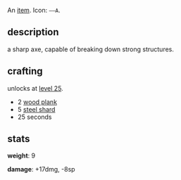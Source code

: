 An [[items|item]]. Icon: <code><nowiki>––A</nowiki></code>.

== description ==

a sharp axe, capable of breaking down strong structures.

== crafting ==

unlocks at [[level 25]].

* 2 [[wood plank]]
* 5 [[steel shard]]
* 25 seconds

== stats ==

'''weight''': 9

'''damage''': +17dmg, -8sp